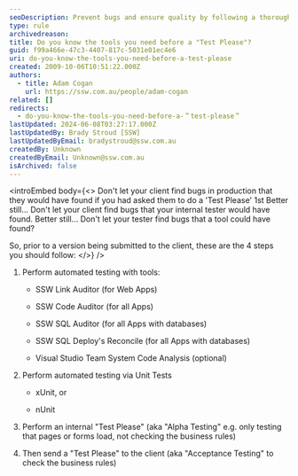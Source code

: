 ```yaml
---
seoDescription: Prevent bugs and ensure quality by following a thorough testing process before submitting a version to your client.
type: rule
archivedreason:
title: Do you know the tools you need before a "Test Please"?
guid: f99a466e-47c3-4407-817c-5031e01ec4e6
uri: do-you-know-the-tools-you-need-before-a-test-please
created: 2009-10-06T10:51:22.000Z
authors:
  - title: Adam Cogan
    url: https://ssw.com.au/people/adam-cogan
related: []
redirects:
  - do-you-know-the-tools-you-need-before-a-＂test-please＂
lastUpdated: 2024-06-08T03:27:17.000Z
lastUpdatedBy: Brady Stroud [SSW]
lastUpdatedByEmail: bradystroud@ssw.com.au
createdBy: Unknown
createdByEmail: Unknown@ssw.com.au
isArchived: false
---
```


<introEmbed
  body={<>
Don't let your client find bugs in production that they would have found if you had asked them to do a 'Test Please' 1st
Better still... Don't let your client find bugs that your internal tester would have found.
Better still... Don't let your tester find bugs that a tool could have found?

So, prior to a version being submitted to the client, these are the 4 steps you should follow:
  </>}
/>
1. Perform automated testing with tools:

   - SSW Link Auditor (for Web Apps)

   - SSW Code Auditor (for all Apps)

   - SSW SQL Auditor (for all Apps with databases)

   - SSW SQL Deploy's Reconcile (for all Apps with databases)

   - Visual Studio Team System Code Analysis (optional)

2. Perform automated testing via Unit Tests

   - xUnit, or

   - nUnit

3. Perform an internal "Test Please" (aka "Alpha Testing" e.g. only testing that pages or forms load, not checking the business rules)
4. Then send a "Test Please" to the client (aka "Acceptance Testing" to check the business rules)
